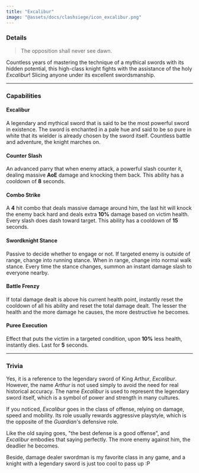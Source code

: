 ```yaml
---
title: "Excalibur"
image: "@assets/docs/clashsiege/icon_excalibur.png"
---
```


### Details

> The opposition shall never see dawn.

Countless years of mastering the technique of a mythical swords with its hidden potential, this high-class knight fights with the assistance of the holy *Excalibur*! Slicing anyone under its excellent swordsmanship.

---

### Capabilities

<Tabs client:load>

<Tab name="Main Attack">

#### Excalibur

A legendary and mythical sword that is said to be the most powerful sword in existence. The sword is enchanted in a pale hue and said to be so pure in white that its wielder is already chosen by the sword itself. Countless battle and adventure, the knight marches on.

</Tab>

<Tab name="Ability">

#### Counter Slash

An advanced parry that when enemy attack, a powerful slash counter it, dealing massive **AoE** damage and knocking them back. This ability has a cooldown of **8** seconds.

#### Combo Strike

A **4** hit combo that deals massive damage around him, the last hit will knock the enemy back hard and deals extra **10%** damage based on victim health. Every slash does dash toward target. This ability has a cooldown of **15** seconds.

</Tab>

<Tab name="Passive">

#### Swordknight Stance

Passive to decide whether to engage or not. If targeted enemy is outside of range, change into running stance. When in range, change into normal walk stance. Every time the stance changes, summon an instant damage slash to everyone nearby.

#### Battle Frenzy

If total damage dealt is above his current health point, instantly reset the cooldown of all his ability and reset the total damage dealt. The lesser the health and the more damage he causes, the more destructive he becomes.

</Tab>

<Tab name="Effects">

#### Puree Execution

Effect that puts the victim in a targeted condition, upon **10%** less health, instantly dies. Last for **5** seconds.

</Tab>

</Tabs>

---

### Trivia

<Accordion client:load title="Why not named Arthur?">

Yes, it is a reference to the legendary sword of King Arthur, *Excalibur*. However, the name *Arthur* is not used simply to avoid the need for real historical accuracy. The name *Excalibur* is used to represent the legendary sword itself, which is a symbol of power and strength in many cultures.

</Accordion>

<Accordion client:load title="Why is he the boss unit of the Clash Siege?">

If you noticed, *Excalibur* goes in the class of offense, relying on damage, speed and mobility. Its role usually rewards aggressive playstyle, which is the opposite of the *Guardian*'s defensive role.

Like the old saying goes, "the best defense is a good offense", and *Excalibur* embodies that saying perfectly. The more enemy against him, the deadlier he becomes.

Beside, damage dealer swordman is my favorite class in any game, and a knight with a legendary sword is just too cool to pass up :P

</Accordion>
